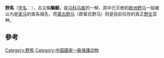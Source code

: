 {{Otheruses|野马 (消歧义)}}
{{expand|time=2018-12-21T13:05:34+00:00}}
{{Speciesbox
| name = 野馬
| status = EN
| status_system = IUCN3.1
| status_ref = <ref name="ZSL">[http://www.zsl.org/info/media-centre/press-releases/null,1790,PR.html "An extraordinary return from the brink of extinction for worlds last wild horse"] {{webarchive|url=https://web.archive.org/web/20060722122621/http://www.zsl.org/info/media-centre/press-releases/null%2C1790%2CPR.html |date=2006-07-22 }} ''ZSL Living Conservation,'' December 19, 2005.</ref>
| image = Przewalskis-horse-036437.jpg
| image_caption=[[普氏野马|普氏野马]] ''Equus ferus przewalskii''
| image_width = 240px
| genus = Equus subg. Equus
| species = ferus
| authority = [[Pieter_Boddaert|Boddaert]], 1785
| range_map = Equus ferus distribution (colored).png
| range_map_caption= 分布
| subdivision_ranks = [[亚种|亚种]]
| subdivision =
*{{SetTitle|已灭绝|†}}[[欧洲野马|欧洲野马]] ''E. f. ferus''
*[[普氏野马|普氏野马]] ''E. f. przewalskii''
*[[家马|家马]] ''E. f. caballus''
| synonyms = ''E. caballus'' <small>[[卡尔·林奈|Linnaeus]], 1758</small>
}}
'''野馬'''（[[学名|学名]]：{{lang|la|''Equus ferus''}}），古又稱'''騊駼'''，是[[马科|马科]][[马属|马属]]的一种，其中已灭绝的[[欧洲野马|欧洲野马]]一般被认为是[[家马|家马]]的直系祖先，而[[蒙古野马|蒙古野马]]（即普氏野马）则是目前仅存的真正[[野生|野生]]亚种。

==參考==
{{reflist}}

{{wikispecies|Equus ferus}}
{{奇蹄目}}
{{Taxonbar|from=Q27742}}

[[Category:野馬|Category:野馬]]
[[Category:中国國家一級保護动物|Category:中国國家一級保護动物]]


{{Mammal-stub}}